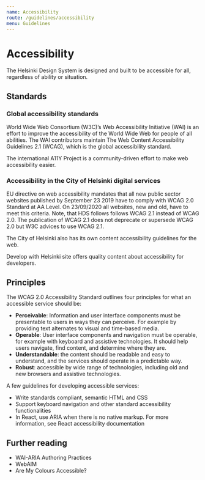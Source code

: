 ```yaml
---
name: Accessibility
route: /guidelines/accessibility
menu: Guidelines
---
```



# Accessibility

<LargeParagraph>The Helsinki Design System is designed and built to be accessible for all, regardless of ability or situation.</LargeParagraph>


## Standards
### Global accessibility standards
<p>World Wide Web Consortium (W3C)’s <Link href="https://www.w3.org/WAI/" external>Web Accessibility Initiative (WAI)</Link> is an effort to improve the accessibility of the World Wide Web for people of all abilities.
The WAI contributors maintain <Link href="https://www.w3.org/TR/WCAG21/" external>The Web Content Accessibility Guidelines 2.1 (WCAG)</Link>, which is the global accessibility standard.</p>

<p><Link href="https://a11yproject.com/" external>The international A11Y Project</Link> is a community-driven effort to make web accessibility easier.</p>


### Accessibility in the City of Helsinki digital services
<p><Link href="https://eur-lex.europa.eu/eli/dir/2016/2102/oj" external>EU directive on web accessibility</Link> mandates that all new public sector websites published by September 23 2019 have to comply with <Link href="https://www.w3.org/TR/WCAG20/#conformance" external>WCAG 2.0 Standard at AA Level</Link>. On 23/09/2020 all websites, new and old, have to meet this criteria. Note, that HDS follows follows WCAG 2.1 instead of WCAG 2.0. The publication of WCAG 2.1 does not deprecate or supersede WCAG 2.0 but W3C advices to use WCAG 2.1.</p> 

<p>The City of Helsinki also has its own <Link href="https://www.hel.fi/static/liitteet/kanslia/TPR/opas_saavutettavaan_sisaltoon_EN.pdf" external>content accessibility guidelines</Link> for the web.</p>

<p><Link href="https://dev.hel.fi/accessibility" external>Develop with Helsinki</Link> site offers quality content about accessibility for developers.</p>


## Principles
<p>The WCAG 2.0 Accessibility Standard outlines <Link href="https://www.w3.org/WAI/WCAG21/Understanding/intro#understanding-the-four-principles-of-accessibility" external>four principles</Link> for what an accessible service should be:</p>

- **Perceivable**: Information and user interface components must be presentable to users in ways they can perceive. For example by providing text alternates to visual and time-based media.
- **Operable**: User interface components and navigation must be operable, for example with keyboard and assistive technologies. It should help users navigate, find content, and determine where they are.
- **Understandable**: the content should be readable and easy to understand, and the services should operate in a predictable way.
- **Robust**: accessible by wide range of technologies, including old and new browsers and assistive technologies.

A few guidelines for developing accessible services:
- Write standards compliant, semantic HTML and CSS
- Support keyboard navigation and other standard accessibility functionalities
- In React, use ARIA when there is no native markup. For more information, see <Link href="https://reactjs.org/docs/accessibility.html" external>React accessibility documentation</Link>


## Further reading
- <Link href="https://www.w3.org/TR/wai-aria-practices-1.1/" external>WAI-ARIA Authoring Practices</Link>
- <Link href="https://webaim.org/" external>WebAIM</Link>
- <Link href="https://www.aremycoloursaccessible.com/" external>Are My Colours Accessible?</Link>
